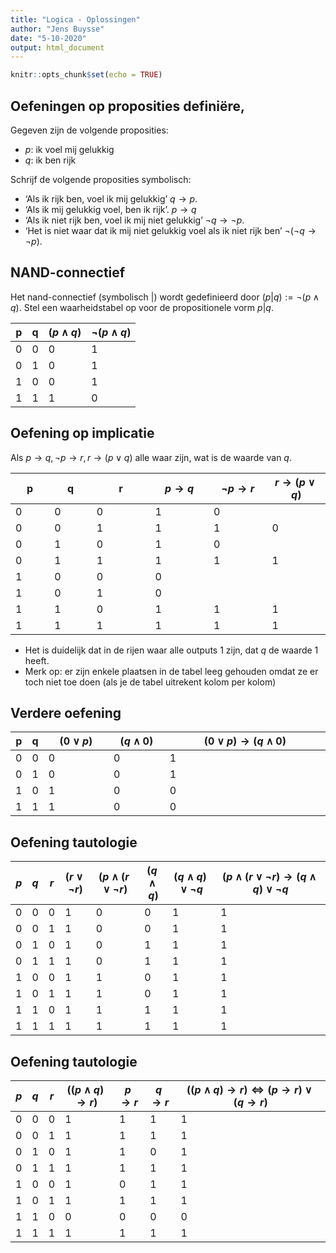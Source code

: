 ```yaml
---
title: "Logica - Oplossingen"
author: "Jens Buysse"
date: "5-10-2020"
output: html_document
---
```


```r
knitr::opts_chunk$set(echo = TRUE)
```

## Oefeningen op proposities definiëre,
Gegeven zijn de volgende proposities: 

- $p:$ ik voel mij gelukkig
- $q:$ ik ben rijk


Schrijf de volgende proposities symbolisch:

  - ‘Als ik rijk ben, voel ik mij gelukkig’ $q \rightarrow p$.
  - ‘Als ik mij gelukkig voel, ben ik rijk’. $p \rightarrow q$
  - ‘Als ik niet rijk ben, voel ik mij niet gelukkig’ $\neg q \rightarrow \neg p$.
  - ‘Het is niet waar dat ik mij niet gelukkig voel als ik niet rijk ben’ $\neg (\neg q \rightarrow \neg p)$.



## NAND-connectief
Het nand-connectief (symbolisch $|$) wordt gedefinieerd door $(p|q) := \neg(p \wedge q)$.
Stel een waarheidstabel op voor de propositionele vorm $p|q$.

| p      	| q        	| $(p \wedge q)$  | $\neg (p \wedge q$) 	|
|--------	|---------	|------------	    |------------	          |
| 0     	| 0       	| 0         	    | 1         	          |
| 0    	  | 1       	| 0         	    | 1          	          |
| 1    	  | 0       	| 0         	    | 1          	          |
| 1    	  | 1       	| 1         	    | 0          	          |

## Oefening op implicatie
Als $p \rightarrow q, \neg p \rightarrow r, r \rightarrow (p \vee q)$ alle waar zijn, wat is de waarde van $q$.


| p       | q         | r                  |$p \rightarrow q$       | $\neg p \rightarrow r$      | $r \rightarrow (p \vee q)$  |
|--------	|---------	|------------	      |------------	            |------------                 |------------                 |
| 0       | 0         | 0                 | 1                       | 0                           |                             |
| 0       | 0         | 1                 | 1                       | 1                           | 0                           |
| 0       | 1         | 0                 | 1                       | 0                           |                             |
| 0       | 1         | 1                 | 1                       | 1                           | 1                           |
| 1       | 0         | 0                 | 0                       |                             |                             |
| 1       | 0         | 1                 | 0                       |                             |                             |
| 1       | 1         | 0                 | 1                       | 1                           | 1                           |
| 1       | 1         | 1                 | 1                       | 1                           | 1                           |

- Het is duidelijk dat in de rijen waar alle outputs 1 zijn, dat $q$ de waarde $1$ heeft. 
- Merk op: er zijn enkele plaatsen in de tabel leeg gehouden omdat ze er toch niet toe doen (als je de tabel uitrekent kolom per kolom)

## Verdere oefening

| p 	| q 	| $(0 \vee p)$ 	| $(q \wedge 0)$ 	| $(0 \vee p) \rightarrow (q \wedge 0)$ 	|
|---	|---	|----------------	|--------------	|---------------------------------------	|
| 0 	| 0 	| 0              	| 0            	| 1                                      	|
| 0 	| 1 	| 0              	| 0            	| 1                                      	|
| 1 	| 0 	| 1              	| 0            	| 0                                      	|
| 1 	| 1 	| 1              	| 0            	| 0                                      	|

## Oefening tautologie

| $p$ 	| $q$ 	| $r$ 	| $(r \vee \neg r)$ 	| $(p \wedge (r \vee \neg r)$ 	| $(q \wedge q)$  	| $(q \wedge q) \vee \neg q$ 	| $(p \wedge (r \vee \neg r) \rightarrow (q \wedge q) \vee \neg q$ 	|
|-----	|-----	|-----	|-------------------	|-----------------------------	|-----------------	|----------------------------	|------------------------------------------------------------------	|
| 0   	| 0   	| 0   	| 1                 	| 0                           	| 0               	| 1                          	| 1                                                                	|
| 0   	| 0   	| 1   	| 1                 	| 0                           	| 0               	| 1                          	| 1                                                                	|
| 0   	| 1   	| 0   	| 1                 	| 0                           	| 1               	| 1                          	| 1                                                                	|
| 0   	| 1   	| 1   	| 1                 	| 0                           	| 1               	| 1                          	| 1                                                                	|
| 1   	| 0   	| 0   	| 1                 	| 1                           	| 0               	| 1                          	| 1                                                                	|
| 1   	| 0   	| 1   	| 1                 	| 1                           	| 0               	| 1                          	| 1                                                                	|
| 1   	| 1   	| 0   	| 1                 	| 1                           	| 1               	| 1                          	| 1                                                                	|
| 1   	| 1   	| 1   	| 1                 	| 1                           	| 1               	| 1                          	| 1                                                                	|

## Oefening tautologie

| $p$ 	| $q$ 	| $r$ 	| $((p \wedge q) \rightarrow r)$ 	| $p \rightarrow r$ 	| $q \rightarrow r$ 	| $((p \wedge q) \rightarrow r) \Leftrightarrow (p \rightarrow r) \vee (q \rightarrow r)$ 	|
|-----	|-----	|-----	|--------------------------------	|-------------------	|-------------------	|-----------------------------------------------------------------------------------------	|
| 0   	| 0   	| 0   	| 1                              	| 1                 	| 1                 	| 1                                                                                       	|
| 0   	| 0   	| 1   	| 1                              	| 1                 	| 1                 	| 1                                                                                       	|
| 0   	| 1   	| 0   	| 1                              	| 1                 	| 0                 	| 1                                                                                       	|
| 0   	| 1   	| 1   	| 1                              	| 1                 	| 1                 	| 1                                                                                       	|
| 1   	| 0   	| 0   	| 1                              	| 0                 	| 1                 	| 1                                                                                       	|
| 1   	| 0   	| 1   	| 1                              	| 1                 	| 1                 	| 1                                                                                       	|
| 1   	| 1   	| 0   	| 0                              	| 0                 	| 0                 	| 0                                                                                       	|
| 1   	| 1   	| 1   	| 1                              	| 1                 	| 1                 	| 1                                                                                       	|